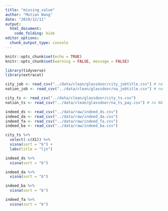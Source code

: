 ---
title: "missing_value"
author: "Mutian Wang"
date: "2019/12/11"
output: 
  html_document:
    code_folding: hide  
editor_options: 
  chunk_output_type: console
---

```{r setup, include=FALSE}
knitr::opts_chunk$set(echo = TRUE)
knitr::opts_chunk$set(warning = FALSE, message = FALSE)
```

```{r}
library(tidyverse)
library(extracat)

city_job <- read_csv("../data/clean/glassdoor/city_jobtitle.csv") # no NA
nation_job <- read_csv("../data/clean/glassdoor/na_jobtitle.csv") # no NA

city_ts <- read_csv("../data/clean/glassdoor/city_ts.csv")
nation_ts <- read_csv("../data/clean/glassdoor/na_ts_pay.csv") # no NA
```

```{r}
indeed_ds <- read_csv("../data/raw/indeed_ds.csv")
indeed_da <- read_csv("../data/raw/indeed_da.csv")
indeed_fa <- read_csv("../data/raw/indeed_fa.csv")
indeed_ba <- read_csv("../data/raw/indeed_ba.csv")
```

```{r}
city_ts %>% 
  select(-c(X1)) %>% 
  visna(sort = "b") + 
  labs(title = "ljn")
```

```{r}
indeed_ds %>% 
  visna(sort = "b")
```

```{r}
indeed_da %>% 
  visna(sort = "b")
```

```{r}
indeed_ba %>% 
  visna(sort = "b")
```

```{r}
indeed_fa %>% 
  visna(sort = "b")
```
